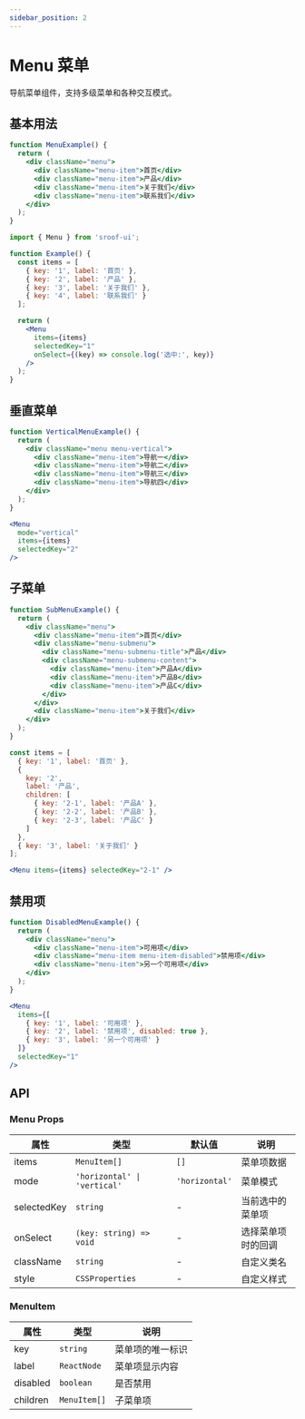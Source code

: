 ```yaml
---
sidebar_position: 2
---
```


# Menu 菜单

导航菜单组件，支持多级菜单和各种交互模式。

## 基本用法

```jsx live
function MenuExample() {
  return (
    <div className="menu">
      <div className="menu-item">首页</div>
      <div className="menu-item">产品</div>
      <div className="menu-item">关于我们</div>
      <div className="menu-item">联系我们</div>
    </div>
  );
}
```

```jsx
import { Menu } from 'sroof-ui';

function Example() {
  const items = [
    { key: '1', label: '首页' },
    { key: '2', label: '产品' },
    { key: '3', label: '关于我们' },
    { key: '4', label: '联系我们' }
  ];

  return (
    <Menu
      items={items}
      selectedKey="1"
      onSelect={(key) => console.log('选中:', key)}
    />
  );
}
```

## 垂直菜单

```jsx live
function VerticalMenuExample() {
  return (
    <div className="menu menu-vertical">
      <div className="menu-item">导航一</div>
      <div className="menu-item">导航二</div>
      <div className="menu-item">导航三</div>
      <div className="menu-item">导航四</div>
    </div>
  );
}
```

```jsx
<Menu
  mode="vertical"
  items={items}
  selectedKey="2"
/>
```

## 子菜单

```jsx live
function SubMenuExample() {
  return (
    <div className="menu">
      <div className="menu-item">首页</div>
      <div className="menu-submenu">
        <div className="menu-submenu-title">产品</div>
        <div className="menu-submenu-content">
          <div className="menu-item">产品A</div>
          <div className="menu-item">产品B</div>
          <div className="menu-item">产品C</div>
        </div>
      </div>
      <div className="menu-item">关于我们</div>
    </div>
  );
}
```

```jsx
const items = [
  { key: '1', label: '首页' },
  {
    key: '2',
    label: '产品',
    children: [
      { key: '2-1', label: '产品A' },
      { key: '2-2', label: '产品B' },
      { key: '2-3', label: '产品C' }
    ]
  },
  { key: '3', label: '关于我们' }
];

<Menu items={items} selectedKey="2-1" />
```

## 禁用项

```jsx live
function DisabledMenuExample() {
  return (
    <div className="menu">
      <div className="menu-item">可用项</div>
      <div className="menu-item menu-item-disabled">禁用项</div>
      <div className="menu-item">另一个可用项</div>
    </div>
  );
}
```

```jsx
<Menu
  items={[
    { key: '1', label: '可用项' },
    { key: '2', label: '禁用项', disabled: true },
    { key: '3', label: '另一个可用项' }
  ]}
  selectedKey="1"
/>
```

## API

### Menu Props

| 属性 | 类型 | 默认值 | 说明 |
| --- | --- | --- | --- |
| items | `MenuItem[]` | `[]` | 菜单项数据 |
| mode | `'horizontal' \| 'vertical'` | `'horizontal'` | 菜单模式 |
| selectedKey | `string` | - | 当前选中的菜单项 |
| onSelect | `(key: string) => void` | - | 选择菜单项时的回调 |
| className | `string` | - | 自定义类名 |
| style | `CSSProperties` | - | 自定义样式 |

### MenuItem

| 属性 | 类型 | 说明 |
| --- | --- | --- |
| key | `string` | 菜单项的唯一标识 |
| label | `ReactNode` | 菜单项显示内容 |
| disabled | `boolean` | 是否禁用 |
| children | `MenuItem[]` | 子菜单项 |